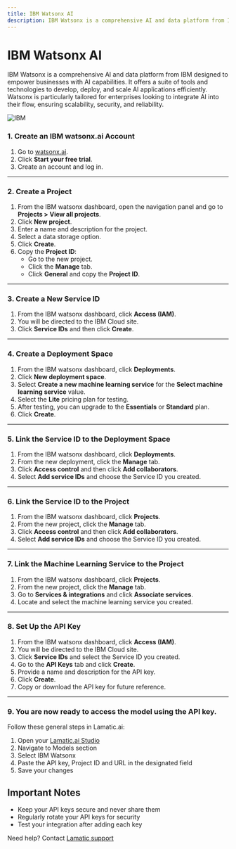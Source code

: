 ```yaml
---
title: IBM Watsonx AI
description: IBM Watsonx is a comprehensive AI and data platform from IBM designed to empower businesses with AI capabilities.
---
```


[Lamatic.ai Studio]: https://studio.lamatic.ai
[Lamatic support]: https://support.lamatic.ai

# IBM Watsonx AI
IBM Watsonx is a comprehensive AI and data platform from IBM designed to empower businesses with AI capabilities. It offers a suite of tools and technologies to develop, deploy, and scale AI applications efficiently. Watsonx is particularly tailored for enterprises looking to integrate AI into their flow, ensuring scalability, security, and reliability.

![IBM](./img/IBM.png)

### 1. Create an IBM watsonx.ai Account
1. Go to [watsonx.ai](https://www.watsonx.ai).
2. Click **Start your free trial**.
3. Create an account and log in.

---

### 2. Create a Project
1. From the IBM watsonx dashboard, open the navigation panel and go to **Projects > View all projects**.
2. Click **New project**.
3. Enter a name and description for the project.
4. Select a data storage option.
5. Click **Create**.
6. Copy the **Project ID**:
   - Go to the new project.
   - Click the **Manage** tab.
   - Click **General** and copy the **Project ID**.

---

### 3. Create a New Service ID
1. From the IBM watsonx dashboard, click **Access (IAM)**.
2. You will be directed to the IBM Cloud site.
3. Click **Service IDs** and then click **Create**.

---

### 4. Create a Deployment Space
1. From the IBM watsonx dashboard, click **Deployments**.
2. Click **New deployment space**.
3. Select **Create a new machine learning service** for the **Select machine learning service** value.
4. Select the **Lite** pricing plan for testing.
5. After testing, you can upgrade to the **Essentials** or **Standard** plan.
6. Click **Create**.

---

### 5. Link the Service ID to the Deployment Space
1. From the IBM watsonx dashboard, click **Deployments**.
2. From the new deployment, click the **Manage** tab.
3. Click **Access control** and then click **Add collaborators**.
4. Select **Add service IDs** and choose the Service ID you created.

---

### 6. Link the Service ID to the Project
1. From the IBM watsonx dashboard, click **Projects**.
2. From the new project, click the **Manage** tab.
3. Click **Access control** and then click **Add collaborators**.
4. Select **Add service IDs** and choose the Service ID you created.

---

### 7. Link the Machine Learning Service to the Project
1. From the IBM watsonx dashboard, click **Projects**.
2. From the new project, click the **Manage** tab.
3. Go to **Services & integrations** and click **Associate services**.
4. Locate and select the machine learning service you created.

---

### 8. Set Up the API Key
1. From the IBM watsonx dashboard, click **Access (IAM)**.
2. You will be directed to the IBM Cloud site.
3. Click **Service IDs** and select the Service ID you created.
4. Go to the **API Keys** tab and click **Create**.
5. Provide a name and description for the API key.
6. Click **Create**.
7. Copy or download the API key for future reference.

---

### 9. You are now ready to access the model using the API key.
Follow these general steps in Lamatic.ai:
1. Open your [Lamatic.ai Studio]
2. Navigate to Models section
3. Select IBM Watsonx
4. Paste the API key, Project ID and URL in the designated field
5. Save your changes

## Important Notes
- Keep your API keys secure and never share them
- Regularly rotate your API keys for security
- Test your integration after adding each key

Need help? Contact [Lamatic support]